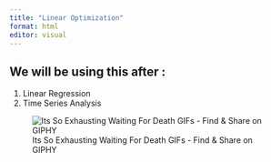```yaml
---
title: "Linear Optimization"
format: html
editor: visual
---
```


## We will be using this after :

1.  Linear Regression
2.  Time Series Analysis

![Its So Exhausting Waiting For Death GIFs - Find & Share on GIPHY](https://media2.giphy.com/media/v1.Y2lkPTZjMDliOTUyanhqbnZiMGd6N2gydmdqdjBuZWg4cDIyaDFib25uNmtlMHR6ZnRwaSZlcD12MV9naWZzX3NlYXJjaCZjdD1n/FoH28ucxZFJZu/200w.gif)
